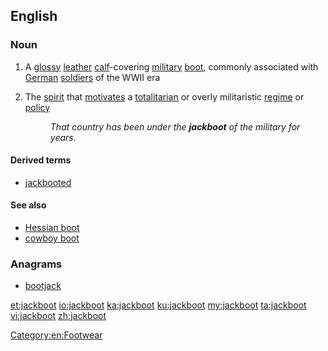 ==English==
{{wikipedia}}

===Noun===
{{en-noun}}
# A [[glossy]] [[leather]] [[calf]]-covering [[military]] [[boot]], commonly associated with [[German]] [[soldier]]s of the WWII era
# {{context|informal|lang=en}} The [[spirit]] that [[motivate]]s a [[totalitarian]] or overly militaristic [[regime]] or [[policy]]
#: ''That country has been under the '''jackboot''' of the military for years.''

====Derived terms====
* [[jackbooted]]

====See also====
* [[Hessian boot]]
* [[cowboy boot]]

===Anagrams===
* [[bootjack#English|bootjack]]

[[Category:en:Footwear]]

[[et:jackboot]]
[[io:jackboot]]
[[ka:jackboot]]
[[ku:jackboot]]
[[my:jackboot]]
[[ta:jackboot]]
[[vi:jackboot]]
[[zh:jackboot]]